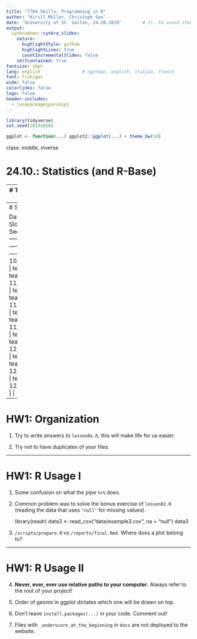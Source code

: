 ```yaml
---
title: "7784 Skills: Programming in R"
author: 'Kirill Müller, Christoph Sax'
date: 'University of St. Gallen, 24.10.2019'        # 1\. to avoid itemizing
output:
  cynkradown::cynkra_slides:
    nature:
      highlightStyle: github
      highlightLines: true
      countIncrementalSlides: false
    selfcontained: true
fontsize: 10pt
lang: english                # ngerman, english, italian, french
font: frutiger
wide: false
colorlinks: false
logo: false
header-includes:
  - \usepackage{parskip}
---
```


```r
library(tidyverse)
set.seed(20191010)

ggplot <- function(...) ggplot2::ggplot(...) + theme_bw(16)
```

class: middle, inverse

# 24.10.: Statistics (and R-Base)


---
# Topics for today

- HW1

- Two presentations

- Introduction to functions

- Higher order functions

- Linear regression


---
# Schedule

  Date       | First Slot | Second Slot
-------------|------------|------------
  10/24/2019 | team04     | team10
  11/14/2019 | team09     | team03
  11/21/2019 | team12     | team01
  11/28/2019 | team07     | team05
  12/05/2019 | team06     | team11
  12/12/2019 | team08     |
  12/19/2019 |            |

---

# HW1: Organization

1. Try to write answers to `lesson0x.R`, this will make life for us easier.

2. Try not to have duplicates of your files.


---

# HW1: R Usage I

1. Some confusion on what the pipe `%>%` does.

2. Common problem was to solve the bonus exercise of `lesson02.R` (reading the data that uses `"null"` for missing values).

    library(readr)
    data3 <- read_csv("data/example3.csv", na = "null")
    data3

3. `/scripts/prepare.R` vs `/reports/final.Rmd`. Where does a plot belong to?


---


# HW1: R Usage II

4. **Never, ever, ever use relative paths to your computer**. Always refer to the root of your project!

5. Order of geoms in ggplot dictates which one will be drawn on top.

6. Don't leave `install.packages(...)` in your code. Comment out!

7. Files with `_underscore_at_the_beginning` in `docs` are not deployed to the website.

